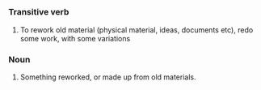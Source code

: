 =={{En}}==
===Transitive verb===
# To rework old material (physical material, ideas, documents etc), redo some work, with some variations

===Noun===
# Something reworked, or made up from old materials.
